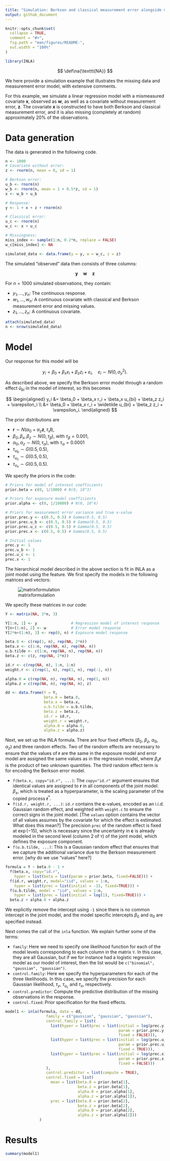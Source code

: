 ```yaml
---
title: "Simulation: Berkson and classical measurement error alongside missing data"
output: github_document
---
```


<!-- README.md is generated from README.Rmd. Please edit that file -->

```r
knitr::opts_chunk$set(
  collapse = TRUE,
  comment = "#>",
  fig.path = "man/figures/README-",
  out.width = "100%"
)
```



```r
library(INLA)
```

$$
\def\na{\texttt{NA}}
$$

We here provide a simulation example that illustrates the missing data and measurement error model, with extensive comments.


For this example, we simulate a linear regression model with a mismeasured covariate $\boldsymbol{x}$, observed as $\boldsymbol{w}$, as well as a covariate without measurement error, $\boldsymbol{z}$. The covariate $\boldsymbol{x}$ is constructed to have both Berkson and classical measurement error, and it is also missing (completely at random) approximately 20\% of the observations.

# Data generation

The data is generated in the following code.

```r
n <- 1000
# Covariate without error:
z <- rnorm(n, mean = 0, sd = 1)

# Berkson error:
u_b <- rnorm(n)
w_b <- rnorm(n, mean = 1 + 0.5*z, sd = 1)
x <- w_b + u_b

# Response:
y <- 1 + x + z + rnorm(n)

# Classical error:
u_c <- rnorm(n)
w_c <- x + u_c

# Missingness:
miss_index <- sample(1:n, 0.2*n, replace = FALSE)
w_c[miss_index] <- NA

simulated_data <- data.frame(y = y, w = w_c, z = z)
```

The simulated "observed" data then consists of three columns:

$$
\boldsymbol{y} \quad \boldsymbol{w} \quad \boldsymbol{z}
$$

For $n = 1000$ simulated observations, they contain:

  - $y_1, \dots, y_n$: The continuous response.
  - $w_1, \dots, w_n$: A continuous covariate with classical and Berkson measurement error and missing values.
  - $z_1, \dots, z_n$: A continuous covariate.

```r
attach(simulated_data)
n <- nrow(simulated_data)
```

# Model
Our response for this model will be

$$
y_i = \beta_0 + \beta_x x_i + \beta_z z_i + \varepsilon_i, \quad \varepsilon_i \sim N(0, \sigma_y^2).
$$

As described above, we specify the Berkson error model through a random effect $\widetilde u_{bi}$ in the model of interest, so this becomes

$$
\begin{aligned}
  y_i &= \beta_0 + \beta_x r_i + \beta_x u_{bi} + \beta_z z_i + \varepsilon_i \\
  &= \beta_0 + \beta_x r_i + \widetilde u_{bi} + \beta_z z_i + \varepsilon_i.
\end{aligned}
$$


The prior distributions are


  - $\boldsymbol{r} \sim N(\alpha_0 + \alpha_z \boldsymbol{z}, \tau_x \boldsymbol{I})$,
  - $\beta_0, \beta_x, \beta_z \sim N(0, \tau_{\beta})$, with $\tau_{\beta} = 0.001$,
  - $\alpha_0, \alpha_z \sim N(0, \tau_{\alpha})$, with $\tau_{\alpha} = 0.0001$
  - $\tau_{u_b} \sim G(0.5, 0.5)$,
  - $\tau_{u_c} \sim G(0.5, 0.5)$,
  - $\tau_{u_x} \sim G(0.5, 0.5)$.


We specify the priors in the code:

```r
# Priors for model of interest coefficients
prior.beta = c(0, 1/1000) # N(0, 10^3)

# Priors for exposure model coefficients
prior.alpha <- c(0, 1/10000) # N(0, 10^4)

# Priors for measurement error variance and true x-value
prior.prec.y <- c(0.5, 0.5) # Gamma(0.5, 0.5)
prior.prec.u_b <- c(0.5, 0.5) # Gamma(0.5, 0.5)
prior.prec.u_c <- c(0.5, 0.5) # Gamma(0.5, 0.5)
prior.prec.x <- c(0.5, 0.5) # Gamma(0.5, 0.5)

# Initial values
prec.y <- 1
prec.u_b <- 1
prec.u_c <- 1
prec.x <- 1
```


The hierarchical model described in the above section is fit in INLA as a joint model using the \texttt{copy} feature. We first specify the models in the following matrices and vectors:

![matrixformulation](https://github.com/emmaSkarstein/ISBA2022-Poster/blob/main/Simulation_example/matrix_equations.png)

We specify these matrices in our code:
```r
Y <- matrix(NA, 3*n, 3)

Y[1:n, 1] <- y               # Regression model of interest response
Y[n+(1:n), 2] <- w           # Error model response
Y[2*n+(1:n), 3] <- rep(0, n) # Exposure model response

beta.0 <- c(rep(1, n), rep(NA, 2*n))
beta.x <- c(1:n, rep(NA, n), rep(NA, n))
u.b.tilde <- c(1:n, rep(NA, n), rep(NA, n))
beta.z <- c(z, rep(NA, 2*n))

id.r <- c(rep(NA, n), 1:n, 1:n)
weight.r <- c(rep(1, n), rep(1, n), rep(-1, n))

alpha.0 = c(rep(NA, n), rep(NA, n), rep(1, n))
alpha.z = c(rep(NA, n), rep(NA, n), z)
```

```r
dd <- data.frame(Y = Y,
                 beta.0 = beta.0,
                 beta.x = beta.x,
                 u.b.tilde = u.b.tilde,
                 beta.z = beta.z,
                 id.r = id.r,
                 weight.r = weight.r,
                 alpha.0 = alpha.0,
                 alpha.z = alpha.z)
```



Next, we set up the INLA formula. There are four fixed effects ($\beta_0$, $\beta_z$, $\alpha_0$, $\alpha_z$) and three random effects. Two of the random effects are necessary to ensure that the values of $\boldsymbol{r}$ are the same in the exposure model and error model are assigned the same values as in the regression model, where $\beta_x \boldsymbol{r}$ is the product of two unknown quantities. The third random effect term is for encoding the Berkson error model.


  - `f(beta.x, copy="id.r", ...)`: The `copy="id.r"` argument ensures that identical values are assigned to $\boldsymbol{r}$ in all components of the joint model. $\beta_x$, which is treated as a hyperparameter, is the scaling parameter of the copied process $\boldsymbol{r}^*$.
  - `f(id.r, weight.r, ...)`: `id.r` contains the $\boldsymbol{c}$-values, encoded as an i.i.d. Gaussian random effect, and weighted with `weight.c` to ensure the correct signs in the joint model. [The `values` option contains the vector of all values assumes by the covariate for which the effect is estimated. What does this mean?] The precision `prec` of the random effect is fixed at $\exp(-15)$, which is necessary since the uncertainty in $\boldsymbol{c}$ is already modeled in the second level (column 2 of `Y`) of the joint model, which defines the exposure component.
  - `f(u.b.tilde, ...)`: This is a Gaussian random effect that ensures that we capture the additional variance due to the Berkson measurement error. [why do we use "values" here?]


```r
formula = Y ~ beta.0 - 1 +
  f(beta.x, copy="id.r",
    hyper = list(beta = list(param = prior.beta, fixed=FALSE))) +
  f(id.r, weight.r, model="iid", values = 1:n,
    hyper = list(prec = list(initial = -15, fixed=TRUE))) +
  f(u.b.tilde, model = "iid", values = 1:n,
    hyper = list(prec = list(initial = log(1), fixed=TRUE))) +
  beta.z + alpha.0 + alpha.z
```


We explicitly remove the intercept using `-1` since there is no common intercept in the joint model, and the model specific intercepts $\beta_0$ and $\alpha_0$ are specified instead.

Next comes the call of the `inla` function. We explain further some of the terms:

  - `family`: Here we need to specify one likelihood function for each of the model levels corresponding to each column in the matrix `Y`. In this case, they are all Gaussian, but if we for instance had a logistic regression model as our model of interest, then the list would be `c("binomial", "gaussian", "gaussian")`.
  - `control.family`: Here we specify the hyperparameters for each of the three likelihoods. In this case, we specify the precision for each Gaussian likelihood, $\tau_y$, $\tau_{u_c}$ and $\tau_{x}$, respectively.
  - `control.predictor`: Compute the predictive distribution of the missing observations in the response.
  - `control.fixed`: Prior specification for the fixed effects.


```r
model1 <- inla(formula, data = dd, 
                  family = c("gaussian", "gaussian", "gaussian"),
                  control.family = list(
                    list(hyper = list(prec = list(initial = log(prec.y),
                                                  param = prior.prec.y,
                                                  fixed = FALSE))),
                    list(hyper = list(prec = list(initial = log(prec.u_c),
                                                  param = prior.prec.u_c,
                                                  fixed = TRUE))),
                    list(hyper = list(prec = list(initial = log(prec.x),
                                                  param = prior.prec.x,
                                                  fixed = FALSE)))
                  ),
                  control.predictor = list(compute = TRUE), 
                  control.fixed = list(
                    mean = list(beta.0 = prior.beta[1],
                                beta.z = prior.beta[1],
                                alpha.0 = prior.alpha[1],
                                alpha.z = prior.alpha[1]),
                    prec = list(beta.0 = prior.beta[2],
                                beta.z = prior.beta[2],
                                alpha.0 = prior.alpha[2],
                                alpha.z = prior.alpha[2]))
               )
```

# Results

```r
summary(model1)
```

